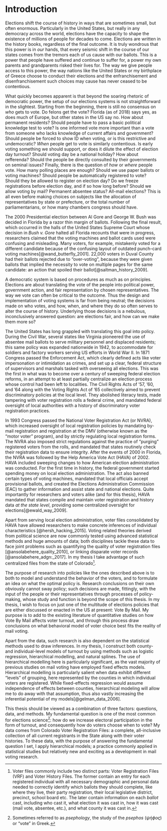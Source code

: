 <!-- The {.unnumbered} option here means that the introduction will be "Chapter 0." -->

# Introduction {.unnumbered}

Elections shift the course of history in ways that are sometimes small, but often enormous. Particularly in the United States, but really in any democracy across the world, elections have the capacity to shape the existence of millions of people for decades to come. Elections are written in the history books, regardless of the final outcome. It is truly wondrous that this power is in *our* hands, that every seismic shift in the course of our states comes from the tremors each of us cause with our ballots. This is a power that people have suffered and continue to suffer for, a power my own parents and grandparents risked their lives for. The way we give people access to this power, the way nations like the United States or my birthplace of Greece choose to conduct their elections and the enfranchisement and disenfranchisement such choices may cause has never ceased to be contentious.  
  
What quickly becomes apparent is that beyond the soaring rhetoric of democratic power, the setup of our elections systems is not straightforward in the slightest. Starting from the beginning, there is still no consensus on *who* gets to vote. Do felons get the vote? Florida (as of 2018) says yes, as does much of Europe, but other states in the US say no. How about permanent residents? Should people have to pass a basic political knowledge test to vote? Is one informed vote more important than a vote from someone who lacks knowledge of current affairs and government? Should people be forced to show ID when voting, or is this restrictive and undemocratic? *When* people get to vote is similarly contentious. Is early voting something we should support, or does it dilute the effect of election day turnout? Should voting day be a national holiday? How about refferenda? Should the people be directly consulted by their governments on seminal issues? Finally, there is the question of *how* or *where* people vote. How many polling places are enough? Should we use paper ballots or voting machines? Should people be automatically registered to vote? Should they be allowed to register on election day? Do we freeze registrations before election day, and if so how long before? Should we allow voting by mail? Permanent absentee status? All-mail elections? This is all even before making choices on subjects like the allocation of representatives by state or prefecture, or the total number of parliamentarians, or how many chambers congress should have.

The 2000 Presidential election between Al Gore and George W. Bush was decided in Florida by a razor thin margin of ballots. Following the final result, which occurred in the halls of the United States Supreme Court whose decision in *Bush v. Gore* halted all Florida recounts that were in progress, researchers claimed that the voting machines and ballot cards used were confusing and misleading. Many voters, for example, mistakenly voted for a different candidate because of the confusing layout of outdated punch-card voting machines[@wand_butterfly_2001]. 22,000 voters in Duval County had their ballots rejected due to "over-voting", because they were given ballots that implied the necessity to vote on multiple pages for the same candidate: an action that spoiled their ballot[@saltman_history_2009].

A democratic system is based on procedures as much as on principles. Elections are about translating the vote of the people into political power, government action, and fair representation by chosen representatives. The way we vote can often be critical to the outcome. Thus the design and implementation of voting systems is far from being neutral; the decisions made on who votes, and how, when, and where they do so often serves to alter the course of history. Underlying those decisions is a nebulous, inconclusively answered question: are elections fair, and how can we make them more so?

The United States has long grappled with translating this goal into policy. During the Civil War, several states like Virginia pioneered the use of absentee mail ballots to serve military personnel and displaced residents; this same policy was expanded nationwide in 1942, to accommodate for soldiers and factory workers serving US efforts in World War II. In 1871 Congress passed the Enforcement Act, which clearly defined acts like voter impersonation or intimidation as crimes, and set up a clear, federal structure of supervisors and marshals tasked with overseeing all elections. This was the first in what was to become over a century of sweeping federal election reforms, in an attempt to at least partially centralize an election process whose control had been left to localities. The Civil Rights Acts of '57, '60, and '64 along with the Voting Rights Act of '65 collectively aimed to prevent discriminatory policies at the local level. They abolished literacy tests, made tampering with voter registration rolls a federal crime, and mandated federal oversight of local authorities with a history of discriminatory voter registration practices.   
  
In 1993 Congress passed the National Voter Registration Act (or NVRA), which increased oversight of local registration policies by mandating by-mail registration and registration at the DMV (otherwise known as the "motor voter" program), and by strictly regulating local registration forms. The NVRA also imposed strict regulations against the practice of "purging" registered voters from the rolls, and mandated that states routinely check their registration data to ensure integrity. After the events of 2000 in Florida, the NVRA was followed by the Help America Vote Act (HAVA) of 2002. HAVA included sweeping changes to how American election administration was conducted. For the first time in history, the federal government started spending money on local election administration. The act also banned certain types of voting machines, mandated that local officials accept provisional ballots, and created the Elections Administration Commission (EAC) to gather information and assist state and national elections. Quite importantly for researchers and voters alike (and for this thesis), HAVA mandated that states compile and maintain voter registration and history data *at the state level*, providing some centralized oversight for elections[@ewald_way_2009].
  
Apart from serving local election administration, voter files consolidated by HAVA have allowed researchers to make concrete inferences of individual characteristics [@hersh_hacking_2015]. Voting related theories derived from political science are now commonly tested using advanced statistical methods and huge amounts of data; both disciplines tackle these data to face joint problems such as quantifying the quality of voter registration files [@ansolabehere_quality_2010], or linking disparate voter records [@ansolabehere_adgn:_2017]. In my thesis I take advantage of such centralized files from the state of Colorado^[Voter files commonly include two distinct parts: Voter Registration Files (VRF) and Voter History Files. The former contain an entry for each registered individual with all necessary demographic and personal data needed to correctly identify which ballots they should complete, like where they live, their party registration, their local legislative district, precinct, school board etc. The later contain information on each *ballot* cast, including who cast it, what election it was cast in, how it was cast (mail vote, absentee, etc.), and what county it was cast in.].
  
The purpose of research into policies like the ones described above is to both to model and understand the behavior of the voters, and to formulate an idea on what the optimal policy is. Research conclusions on their own obviously cannot sway policy; such decisions are made, fittingly, with the input of the people or their representatives through processes of policy-making, whose study and function is beyond the scope of this thesis. In my thesis, I wish to focus on just one of the multitude of elections policies that are either discussed or enacted in the US at present: Vote By Mail. My purpose is to add to the existing literature of quantitative studies on how Vote By Mail affects voter turnout, and through this process draw conclusions on what behavioral model of voter choice best fits the reality of mail voting.

Apart from the data, such research is also dependent on the statistical methods used to draw inferences. In my thesis, I construct both county- and individual-level models of turnout by using methods such as logistic regression, hierarchical modelling, and natural splines. The use of hierarchical modelling here is particularly significant, as the vast majority of previous studies on mail voting have employed fixed effects models. Hierarchical modelling is particularly salient when data exhibit different "levels" of grouping, here represented by the counties in which individual voters are registered. While fixed-effects regression would assume independence of effects between counties, hierarchical modeling will allow me to do away with that assumption, thus also vastly increasing the inferential potential of my models[@gelman_data_2006].

This thesis should be viewed as a combination of three factors: questions, data, and methods. My fundamental question is one of the most common for elections science^[Sometimes referred to as *psephology*, the study of the *psephos* ($\psi \acute \eta \phi o \varsigma$) or "vote" in Greek.]: how do we increase electoral participation in the form of turnout, and consequently how do voters choose when to vote? My data comes from Colorado Voter Registration Files: a complete, all-inclusive collection of all current registrants in the State along with their voter histories. To these data, with the purpose of answering the fundamental question I set, I apply hierarchical models; a practice commonly applied in statistical studies but relatively new and exciting as a development in mail voting research.